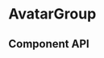 
# AvatarGroup

<AvatarGroupPlayground />

## Component API

<PropsTable
  properties={groupProperties}
  name='AvatarGroup'
  description='AvatarGroup component props.'
/>
